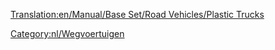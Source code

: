 [[Translation:en/Manual/Base Set/Road Vehicles/Plastic Trucks]]

{{nl/Wegvoertuig|name     = MightyMover Plastictruck
  |img      =en/MightyMover plastic.png|price    = £4.798 (€ 9.596)
  |speed    = 48 km/h
  |annual   = £421 (€ 842)
  |designed = 1935
  |life     = 15
  |capacity = 17.000 liter plastic
}}
{{nl/Wegvoertuig|name     = Powernaught Plastictruck
  |img      =en/Powernaught plastic.png|price    = £6.029 (€ 12.058)
  |speed    = 88 km/h
  |annual   = £787 (€ 1.574)
  |designed = 1977
  |life     = 15
  |capacity = 19.000 liter plastic
}}
{{nl/Wegvoertuig|name     = Wizzowow Plastictruck
  |img      =en/Wizzowow plastic.png|price    = £6.439 (€ 12.878)
  |speed    = 112 km/h
  |annual   = £1.125 (€ 2.250)
  |designed = 2011
  |life     = 15
  |capacity = 22.000 liter plastic
}}


[[Category:nl/Wegvoertuigen]]